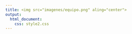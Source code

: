 ```yaml
---
title: <img src="imagenes/equipo.png" aling="center">
output:
  html_document:
    css: style2.css
---
```


<iframe src="C:/Users/dany_/Desktop/Material Para Html_1/Tfm5.html"
style="border:none;" width="100%" height="2000" aling="center"></iframe> 

<style type = "text/css">
.main-container {
  max-width: 3020px;
  margin-left: auto;
  margin-right: auto;
</style>

